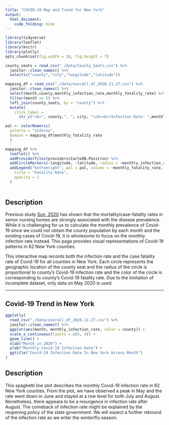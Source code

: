 ```yaml
---
title: "COVID-19 Map and Trend for New York"
output:
  html_document:
    code_folding: hide
---
```


```r
library(tidyverse)
library(leaflet)
library(knitr)
library(plotly)
opts_chunk$set(fig.width = 10, fig.height = 7)
```

```r
county_seats = read_csv("./data/County_Seats.csv") %>%
  janitor::clean_names() %>%
  select(c("county","city","longitude","latitude"))

mapping_df = read_csv("./data/overall_df_2020.11.27.csv") %>%
  janitor::clean_names() %>%
  select(month,county,monthly_infection_rate,monthly_fatality_rate) %>%
  filter(month == 5) %>%
  left_join(county_seats, by = "county") %>%
  mutate(
    click_label = 
      str_c("<b>", county,", ", city, "</b><br>Infection Rate: ",monthly_infection_rate, "</b><br>Fatality Rate: ", monthly_fatality_rate)) 

pal <- colorNumeric(
  palette = "inferno",
  domain = mapping_df$monthly_fatality_rate
  )

mapping_df %>%
  leaflet() %>% 
  addProviderTiles(providers$CartoDB.Positron) %>% 
  addCircleMarkers(~longitude, ~latitude, radius = ~monthly_infection_rate*100, stroke = FALSE, fillOpacity = 0.5, color = ~pal(monthly_fatality_rate), popup = ~click_label) %>%
  addLegend("bottomright", pal = pal, values = ~monthly_fatality_rate,
    title = "Fatality Rate",
    opacity = 1
  )
  
```

## Description

Previous study [Sun, 2020](https://www.jamda.com/article/S1525-8610(20)30736-2/fulltext#%20) has shown that the mortality/case-fatality rates in senior nursing homes are strongly associated with the disease prevalence. While it is challenging for us to calculate the monthly prevalence of Covid-19 since we could not obtain the county population by each month and the existing cases of Covid-19, it is wholesome to focus on the monthly infection rate instead. This page provides visual representations of Covid-19 patterns in 62 New York counties. 

This interactive map records both the infection rate and the case fatality rate of Covid-19 for all counties in New York. Each circle represents the geographic location of the county seat and the radius of the circle is proportional to county's Covid-19 infection rate and the color of the circle is corresponding to county's Covid-19 fatality rate. Due to the limitation of incomplete dataset, only data on May 2020 is used.

-------------------

## Covid-19 Trend in New York

```r
ggplotly(
  read_csv("./data/overall_df_2020.11.27.csv") %>%
  janitor::clean_names() %>%
  ggplot(aes(month, monthly_infection_rate, color = county)) +
  scale_x_continuous(limits = c(5, 9)) + 
  geom_line() +
  xlab("Month in 2020") +
  ylab("Monthly Covid-19 Infection Rate") +
  ggtitle("Covid-19 Infection Rate In New York Across Month")
)
```

## Description

This spaghetti line plot describes the monthly Covid-19 infection rate in 62 New York counties. From the plot, we have observed a peak in May and the rate went down in June and stayed at a row level for both July and August. Nonetheless, there appeara to be a resurgence in infection rate after August. The comeback of infection rate might be explained by the reopening policy of the state government. We will expect a further rebound of the infection rate as we enter the winter/flu season. 
